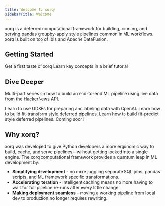 ```yaml
---
title: Welcome to xorq!
sidebarTitle: Welcome
---
```

xorq is a deferred computational framework for building, running, and serving
pandas groupby-apply style pipelines common in ML workflows. xorq is built on
top of [Ibis](https://ibis-project.org/) and
[Apache DataFusion](https://datafusion.apache.org/).

## Getting Started

<CardGroup cols={2}>
  <Card
    title="Quickstart"
    icon="pen-to-square"
    href="getting_started/quickstart"
  >
    Get a first taste of xorq
  </Card>
  <Card
    title="10 minutes to xorq"
    icon="clock"
    href="/tutorials/10_minutes_xorq_tour"
  >
    Learn key concepts in a brief tutorial
  </Card>
</CardGroup>

## Dive Deeper

Multi-part series on how to build an end-to-end ML pipeline using live data from the [HackerNews API](https://github.com/HackerNews/API).

<CardGroup cols={2}>
  <Card
    title="1. Data prep with LLM Assisted Labeling"
    icon="database"
    href="/tutorials/hn_data_prep"
  >
    Learn to use UDXFs for preparing and labeling data with OpenAI.
  </Card>
  <Card
    title="2. Feature engineering with TF-IDF"
    icon="vector-square"
    href="/tutorials/hn_transform_tfidf"
  >
    Learn how to build fit-transform style deferred pipelines.
  </Card>
  <Card
    title="3. Model training with XGBoost"
    icon="brain"
    href="/tutorials/hn_training_xgb"
  >
    Learn how to build fit-predict style deferred pipelines.
  </Card>
  <Card
    title="4. Serving trained model"
    icon="server"
  >
    Coming soon!
  </Card>
</CardGroup>

## Why xorq?

xorq was developed to give Python developers a more ergonomic way to build,
cache, and serve pipelines—without getting locked into a single engine. The
xorq computational framework provides a quantum leap in ML development by:

- **Simplifying development** - no more juggling separate SQL jobs, pandas
  scripts, and ML framework specific transformations.
- **Accelerating iteration** - intelligent caching means no more having to wait
  for full pipeline re-runs after every little change.
- **Making deployment seamless** - moving a working pipeline from local dev to
  production no longer requires rewriting.
